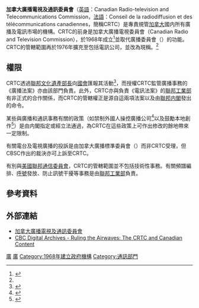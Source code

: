 '''加拿大廣播電視及通訊委員會'''（[[英語|英語]]：Canadian Radio-television and Telecommunications Commission，[[法語|法語]]：Conseil de la radiodiffusion et des télécommunications canadiennes，簡稱CRTC）是專責規管[[加拿大|加拿大]]國内所有廣播及電訊市場的機構。CRTC的前身是加拿大廣播電視委員會（Canadian Radio and Television Commission），於1968年成立<ref name="origins">{{Cite web |url=http://www.crtc.gc.ca/eng/backgrnd/brochures/b19903.htm |title=CRTC Origins |accessdate=2010-05-17 |archive-date=2012-01-10 |archive-url=https://web.archive.org/web/20120110203201/http://www.crtc.gc.ca/eng/backgrnd/brochures/b19903.htm |dead-url=no }}</ref>並取代廣播委員會（{{tsl|en|Board of Broadcast Governors|Board of Broadcast Governors}}）的功能。CRTC的管轄範圍再於1976年擴充至包括電訊公司，並改為現稱。<ref name="origins"/>

== 權限 ==
CRTC透過[[加拿大文化遺產部|聯邦文化遺產部長]]向[[加拿大國會|國會]]匯報其活動<ref>{{Cite web |url=http://www.crtc.gc.ca/eng/backgrnd/brochures/b29903.htm |title=About the CRTC |accessdate=2010-05-17 |archive-date=2011-11-20 |archive-url=https://web.archive.org/web/20111120031819/http://crtc.gc.ca/eng/backgrnd/brochures/b29903.htm |dead-url=no }}</ref>，而授權CRTC監管廣播事務的《廣播法案》亦由該部門負責。此外，CRTC亦與負責《電訊法案》的[[加拿大工業部|聯邦工業部]]有非正式的合作關係，而CRTC的管轄權正是源自這兩項法案以及由[[加拿大内閣|聯邦内閣]]發出的命令。

某些與廣播和通訊事務有關的政策（如禁制外國人操控廣播公司<ref>{{Cite web |url=http://www.crtc.gc.ca/eng/LEGAL/NONCANAD.HTM |title=Direction to the CRTC (Ineligibility of Non-Canadians) |accessdate=2010-05-17 |archive-date=2008-10-21 |archive-url=https://web.archive.org/web/20081021161103/http://www.crtc.gc.ca/eng/LEGAL/Noncanad.htm |dead-url=no }}</ref>以及鼓勵本地創作<ref>{{Cite web |url=http://laws.justice.gc.ca/en/showdoc/cs/B-9.01/bo-ga:l_I-gb:s_3//en#anchorbo-ga:l_I-gb:s_3 |title=Broadcasting Act at 3.(1)(f) |accessdate=2010-05-17 |archive-date=2011-06-05 |archive-url=https://web.archive.org/web/20110605050143/http://laws.justice.gc.ca/en/showdoc/cs/B-9.01/bo-ga%3Al_I-gb%3As_3//en#anchorbo-ga:l_I-gb:s_3 |dead-url=no }}</ref>）是由内閣指定或經立法通過，為CRTC在這些政策上可作出修改的餘地帶來一定限制。

有關電台及電視廣播的投訴是由加拿大廣播標準委員會（{{tsl|en|Canadian Broadcast Standards Council|CBSC}}）而非CRTC受理，但CBSC作出的裁決亦可上訴至CRTC。

有別與[[美國聯邦通信委員會|美國聯邦通信委員會]]，CRTC的管轄範圍並不包括技術性事務。有關頻譜編排、[[無綫電台呼號|呼號]]發放、防止訊號干擾等事務是由[[加拿大工業部|聯邦工業部]]負責。

== 參考資料 ==
{{reflist|2}}

== 外部連結 ==
* [http://www.crtc.gc.ca 加拿大廣播電視及通訊委員會]{{Wayback|url=http://www.crtc.gc.ca/ |date=20100605151041 }}
* [http://archives.cbc.ca/IDD-1-68-1150/arts_entertainment/canadian_content/ CBC Digital Archives - Ruling the Airwaves: The CRTC and Canadian Content]{{Wayback|url=http://archives.cbc.ca/IDD-1-68-1150/arts_entertainment/canadian_content/ |date=20080209130203 }}

[[Category:加拿大通訊|廣]]
[[Category:加拿大聯邦部門|廣]]
[[Category:1968年建立政府機構|Category:1968年建立政府機構]]
[[Category:通訊部門|Category:通訊部門]]